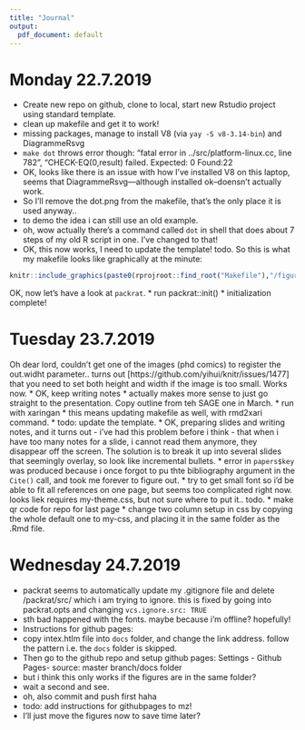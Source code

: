 ```yaml
---
title: "Journal"
output:
  pdf_document: default
---
```

# Monday 22.7.2019

* Create new repo on github, clone to local, start new Rstudio project using standard template. 
* clean up makefile and get it to work!
* missing packages, manage to install V8 (via `yay -S v8-3.14-bin`) and DiagrammeRsvg
* `make dot` throws error though: "fatal error in ../src/platform-linux.cc, line 782", "CHECK-EQ(0,result) failed. Expected: 0 Found:22
* OK, looks like there is an issue with how I've installed V8 on this laptop, seems that DiagrammeRsvg---although installed ok--doensn't actually work. 
* So I'll remove the dot.png from the makefile, that's the only place it is used anyway.. 
* to demo the idea i can still use an old example. 
* oh, wow actually there's a command called `dot` in shell that does about 7 steps of my old R script in one. I've changed to that!
* OK, this now works, I need to update the template! todo. 
So this is what my makefile looks like graphically at the minute:

```r
knitr::include_graphics(paste0(rprojroot::find_root("Makefile"),"/figures/make.png"))
```

OK, now let's have a look at `packrat`. 
* run packrat::init()
* initialization complete!

# Tuesday 23.7.2019

Oh dear lord, couldn't get one of the images (phd comics) to register the out.widht parameter.. turns out [https://github.com/yihui/knitr/issues/1477] that you need to set both height and width if the image is too small. Works now.
* OK, keep writing notes
* actually makes more sense to just go straight to the presentation. Copy outline from teh SAGE one in March.
* run with xaringan
* this means updating makefile as well, with rmd2xari command. 
* todo: update the template. 
* OK, preparing slides and writing notes, and it turns out - i've had this problem before i think - that when i have too many notes for a slide, i cannot read them anymore, they disappear off the screen. The solution is to break it up into several slides that seemingly overlay, so look like incremental bullets. 
* error in `papers$key` was produced because i once forgot to pu thte bibliography argument in the `Cite()` call, and took me forever to figure out. 
* try to get small font so i'd be able to fit all references on one page, but seems too complicated right now. looks liek requires my-theme.css, but not sure where to put it.. todo. 
* make qr code for repo for last page
* change two column setup in css by copying the whole default one to my-css, and placing it in the same folder as the .Rmd file. 

# Wednesday 24.7.2019

* packrat seems to automatically update my .gitignore file and delete /packrat/src/ which i am trying to ignore. this is fixed by going into packrat.opts and changing `vcs.ignore.src: TRUE`
* sth bad happened with the fonts. maybe because i'm offline? hopefully!
* Instructions for github pages: 
* copy intex.htlm file into `docs` folder, and change the link address. follow the pattern i.e. the `docs` folder is skipped.
* Then go to the github repo and setup github pages: Settings - Github Pages- source: master branch/docs folder
* but i think this only works if the figures are in the same folder? 
* wait a second and see. 
* oh, also commit and push first haha
* todo: add instructions for githubpages to mz!
* I'll just move the figures now to save time later?
